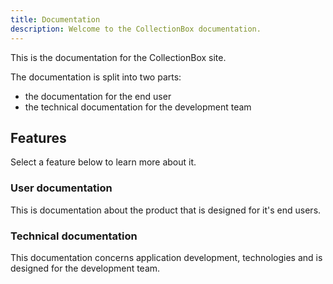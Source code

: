 ```yaml
---
title: Documentation
description: Welcome to the CollectionBox documentation.
---
```


This is the documentation for the CollectionBox site.

The documentation is split into two parts:

- the documentation for the end user
- the technical documentation for the development team

## Features

Select a feature below to learn more about it.

<div className="grid sm:grid-cols-2 gap-4 mt-6">

<Card href="/docs/documentation/user-documentation">

### User documentation

This is documentation about the product that is designed for it's end users.

</Card>

<Card href="/docs/documentation/technical-documentation">

### Technical documentation

This documentation concerns application development, technologies and is designed for the development team.

</Card>

</div>
